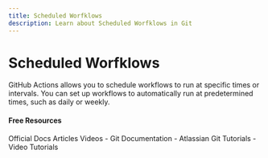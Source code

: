 ```yaml
---
title: Scheduled Worfklows
description: Learn about Scheduled Worfklows in Git
---
```


# Scheduled Worfklows

GitHub Actions allows you to schedule workflows to run at specific times or intervals. You can set up workflows to automatically run at predetermined times, such as daily or weekly.

#### Free Resources

<Tabs defaultValue="official">
<TabsList>
<TabsTrigger value="official">Official Docs</TabsTrigger>
<TabsTrigger value="article">Articles</TabsTrigger>
<TabsTrigger value="video">Videos</TabsTrigger>
</TabsList>

<TabsContent value="official">
- <Link href="https://git-scm.com/docs">Git Documentation</Link>
</TabsContent>
<TabsContent value="article">
- <Link href="https://www.atlassian.com/git/tutorials">Atlassian Git Tutorials</Link>
</TabsContent>
<TabsContent value="video">
- <Link href="https://www.youtube.com/results?search_query=git+scheduled-worfklows+tutorial">Video Tutorials</Link>
</TabsContent>
</Tabs>

<Outlet path="5-github/basics/scheduled-worfklows" />
